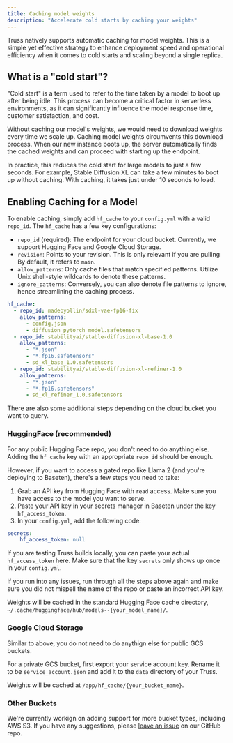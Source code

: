 ```yaml
---
title: Caching model weights
description: "Accelerate cold starts by caching your weights"
---
```


Truss natively supports automatic caching for model weights. This is a simple yet effective strategy to enhance deployment speed and operational efficiency when it comes to cold starts and scaling beyond a single replica.

## What is a "cold start"?
"Cold start" is a term used to refer to the time taken by a model to boot up after being idle. This process can become a critical factor in serverless environments, as it can significantly influence the model response time, customer satisfaction, and cost.

Without caching our model's weights, we would need to download weights every time we scale up. Caching model weights circumvents this download process. When our new instance boots up, the server automatically finds the cached weights and can proceed with starting up the endpoint.

In practice, this reduces the cold start for large models to just a few seconds. For example, Stable Diffusion XL can take a few minutes to boot up without caching. With caching, it takes just under 10 seconds to load.

## Enabling Caching for a Model

To enable caching, simply add `hf_cache` to your `config.yml` with a valid `repo_id`. The `hf_cache` has a few key configurations:
- `repo_id` (required): The endpoint for your cloud bucket. Currently, we support Hugging Face and Google Cloud Storage.
- `revision`: Points to your revision. This is only relevant if you are pulling By default, it refers to `main`.
- `allow_patterns`: Only cache files that match specified patterns. Utilize Unix shell-style wildcards to denote these patterns.
- `ignore_patterns`: Conversely, you can also denote file patterns to ignore, hence streamlining the caching process.

```yaml
hf_cache:
  - repo_id: madebyollin/sdxl-vae-fp16-fix
    allow_patterns:
      - config.json
      - diffusion_pytorch_model.safetensors
  - repo_id: stabilityai/stable-diffusion-xl-base-1.0
    allow_patterns:
      - "*.json"
      - "*.fp16.safetensors"
      - sd_xl_base_1.0.safetensors
  - repo_id: stabilityai/stable-diffusion-xl-refiner-1.0
    allow_patterns:
      - "*.json"
      - "*.fp16.safetensors"
      - sd_xl_refiner_1.0.safetensors
```


There are also some additional steps depending on the cloud bucket you want to query.

### HuggingFace (recommended)
For any public Hugging Face repo, you don't need to do anything else. Adding the `hf_cache` key with an appropriate `repo_id` should be enough.

However, if you want to access a gated repo like Llama 2 (and you're deploying to Baseten), there's a few steps you need to take:
1. Grab an API key from Hugging Face with `read` access. Make sure you have access to the model you want to serve.
2. Paste your API key in your secrets manager in Baseten under the key `hf_access_token`.
3. In your `config.yml`, add the following code:

```yaml
secrets:
    hf_access_token: null
```

If you are testing Truss builds locally, you can paste your actual `hf_access_token` here. Make sure that the key `secrets` only shows up once in your `config.yml`.

If you run into any issues, run through all the steps above again and make sure you did not mispell the name of the repo or paste an incorrect API key.

Weights will be cached in the standard Hugging Face cache directory, `~/.cache/huggingface/hub/models--{your_model_name}/`.


### Google Cloud Storage
Similar to above, you do not need to do anythign else for public GCS buckets.

For a private GCS bucket, first export your service account key. Rename it to be `service_account.json` and add it to the `data` directory of your Truss.

Weights will be cached at `/app/hf_cache/{your_bucket_name}`.


### Other Buckets

We're currently workign on adding support for more bucket types, including AWS S3. If you have any suggestions, please [leave an issue](https://github.com/basetenlabs/truss/issues) on our GitHub repo.
